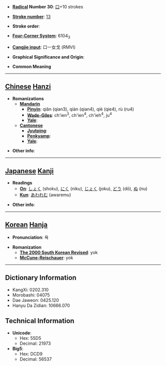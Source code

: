 * '''[[Wiktionary:Chinese radical index| Radical]] Number 30''': [[Wiktionary:Chinese radical index 口|口]]+10 strokes

* '''[[Wiktionary:Chinese total strokes index|Stroke number]]''': [[Wiktionary:Chinese total strokes index 13|13]]

* '''Stroke order''': 

* '''[[Wiktionary:Chinese four corner index|Four-Corner System]]''': 6104<sub>3</sub>

* '''[[Wiktionary:Chinese Cangjie index|Cangjie input]]''': 口一女戈 (RMVI)

* '''Graphical Significance and Origin''': 

* '''Common Meaning'''

----

== [[Chinese]] [[Hanzi]] ==

* '''Romanizations'''
** '''[[Mandarin]]'''
*** '''[[Pinyin]]''': qiǎn (qian3), qiàn (qian4), qiè (qie4), rù (ru4)
*** '''[[Wade-Giles]]''': ch'ien<sup>3</sup>, ch'ien<sup>4</sup>, ch'ieh<sup>4</sup>, ju<sup>4</sup>
*** '''[[Yale]]''': 
** '''[[Cantonese]]'''
*** '''[[Jyutping]]''':
*** '''[[Penkyamp]]''': 
*** '''[[Yale]]''': 

* '''Other info''': 

----

== [[Japanese]] [[Kanji]] ==

* '''Readings'''
** '''[[On]]''': [[しょく]] (shoku), [[にく]] (niku), [[じょく]] (joku), [[どう]] (dō), [[ぬ]] (nu)
** '''[[Kun]]''': [[あわれむ]] (awaremu)

* '''Other info''':  

----

== [[Korean]] [[Hanja]] ==

* '''Pronunciation''': 욕

* '''Romanization'''
** '''[[The 2000 South Korean Revised Romanization|The 2000 South Korean Revised]]''': yok
** '''[[McCune-Reischauer]]''': yok

----

== Dictionary Information ==

* KangXi: 0202.310
* Morobashi: 04075
* Dae Jaweon: 0425.120
* Hanyu Da Zidian: 10666.070

== Technical Information ==

* '''Unicode''':
** Hex: 55D5
** Decimal: 21973
* '''Big5''':
** Hex: DCD9
** Decimal: 56537